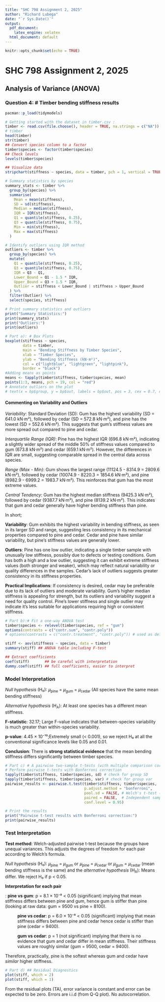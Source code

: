 ```yaml
---
title: "SHC 798 Assignment 2, 2025"
author: "Richard Lubega"
date: "`r Sys.Date()`"
output:
  pdf_document:
    latex_engine: xelatex
  html_document: default
---
```


```r
knitr::opts_chunk$set(echo = TRUE)

```

# SHC 798 Assignment 2, 2025

## Analysis of Variance (ANOVA)

### Question 4: # Timber bending stiffness results

```r
pacman::p_load(tidymodels)

# Getting started with the dataset in timber.csv :
timber <- read.csv(file.choose(), header = TRUE, na.strings = c("NA"))
# timber
head(timber)
str(timber)
## Convert species column to a factor
timber$species <- factor(timber$species)
## Check levels
levels(timber$species)

## Visualize data
stripchart(stiffness ~ species, data = timber, pch = 1, vertical = TRUE)

# Summary statistics by species
summary_stats <- timber %>%
  group_by(species) %>%
  summarise(
    Mean = mean(stiffness),
    SD = sd(stiffness),
    Median = median(stiffness),
    IQR = IQR(stiffness),
    Q1 = quantile(stiffness, 0.25),
    Q3 = quantile(stiffness, 0.75),
    Min = min(stiffness),
    Max = max(stiffness)
  )

# Identify outliers using IQR method
outliers <- timber %>%
  group_by(species) %>%
  mutate(
    Q1 = quantile(stiffness, 0.25),
    Q3 = quantile(stiffness, 0.75),
    IQR = Q3 - Q1,
    Lower_Bound = Q1 - 1.5 * IQR,
    Upper_Bound = Q3 + 1.5 * IQR,
    Outlier = stiffness < Lower_Bound | stiffness > Upper_Bound
  ) %>%
  filter(Outlier) %>%
  select(species, stiffness)

# Print summary statistics and outliers
print("Summary Statistics:")
print(summary_stats)
print("Outliers:")
print(outliers)

# Part a): # Box Plots
boxplot(stiffness ~ species,
        data = timber,
        main = "Bending Stiffness by Timber Species",
        xlab = "Timber Species",
        ylab = "Bending Stiffness (kN·m²)",
        col = c("lightblue", "lightgreen", "lightpink"),
        border = "black")
#Adding means as points
means <- tapply(timber$stiffness, timber$species, mean)
points(1:3, means, pch = 19, col = "red")
# Annotate outliers on the plot
# text(x = bp$group, y = bp$out, labels = bp$out, pos = 3, cex = 0.7, col = "darkblue")
```

#### **Commenting on Variability and Outliers**

*Variability*: Standard Deviation (SD): Gum has the highest variability (SD = 641.0 kN·m²), followed by cedar (SD = 572.8 kN·m²), and pine has the lowest (SD = 552.6 kN·m²). This suggests that gum's stiffness values are more spread out compared to pine and cedar.

*Interquartile Range (IQR)*: Pine has the highest IQR (696.8 kN·m²), indicating a slightly wider spread of the middle 50% of stiffness values compared to gum (673.8 kN·m²) and cedar (659.1 kN·m²). However, the differences in IQR are small, suggesting comparable spread in the central data across species.

*Range (Max - Min)*: Gum shows the largest range (11124.5 - 8314.9 = 2809.6 kN·m²), followed by cedar (10074.9 - 8220.3 = 1854.6 kN·m²), and pine (8982.9 - 6999.2 = 1983.7 kN·m²). This reinforces that gum has the most extreme values.

*Central Tendency*: Gum has the highest median stiffness (9425.3 kN·m²), followed by cedar (9387.7 kN·m²), and pine (8139.2 kN·m²). This indicates that gum and cedar generally have higher bending stiffness than pine.

In short;

**Variability**: Gum exhibits the highest variability in bending stiffness, as seen in its larger SD and range, suggesting less consistency in its mechanical properties compared to pine and cedar. Cedar and pine have similar variability, but pine’s stiffness values are generally lower.

**Outliers**: Pine has one low outlier, indicating a single timber sample with unusually low stiffness, possibly due to defects or testing conditions. Gum has both a high and a low outlier, suggesting it can exhibit extreme stiffness values (both stronger and weaker), which may reflect natural variability or quality differences in the samples. Cedar’s lack of outliers suggests greater consistency in its stiffness properties.

**Practical Implications**: If consistency is desired, cedar may be preferable due to its lack of outliers and moderate variability. Gum’s higher median stiffness is appealing for strength, but its outliers and variability suggest a need for quality control. Pine’s lower stiffness and single outlier may indicate it’s less suitable for applications requiring high or consistent stiffness.

```r
# Part b):# Fit a one-way ANOVA test
timber$species <- relevel(timber$species, ref = "gum")
options(contrasts = c("contr.sum", "contr.poly"))
# options(contrasts = c("contr.treatment", "contr.poly")) # used as default anyway

stiff <- aov(stiffness ~ species, data = timber)
summary(stiff) ## ANOVA table including F-test

## Extract coefficients
coef(stiff)       ## be careful with interpretation
dummy.coef(stiff) ## full coefficients, easier to interpret
```

### **Model Interpretation**

*Null hypothesis* (H₀): 𝜇~pine~ = 𝜇~gum~ = 𝜇~cedar~ (All species have the same mean bending stiffness)

*Alternative hypothesis* (H~A~): At least one species has a different mean stiffness.

**F-statistic**: 32.17; Large F-value indicates that between-species variability is much greater than within-species variability.

**p-value**: 4.45 × 10⁻¹⁰;Extremely small (\< 0.001), so we reject H₀ at all the conventional significance levels like 0.05 and 0.01.

**Conclusion**: There is **strong statistical evidence** that the mean bending stiffness differs significantly between timber species.

```r
# Part c) # A pairwise two-sample t-tests (with multiple comparison correction)
# Perform pairwise t-tests with Bonferroni correction
tapply(timber$stiffness, timber$species, sd) # check for group SD
tapply(timber$stiffness, timber$species, var) # check for group var
pairwise_results <- pairwise.t.test(timber$stiffness, timber$species, 
                                    p.adjust.method = "bonferroni", 
                                    pool.sd = FALSE, # Welch's t-test (unequal variances)
                                    paired = FALSE,  # Independent samples
                                    conf.level = 0.95)

# Print the results
print("Pairwise t-test results with Bonferroni correction:")
print(pairwise_results)

```

### **Test Interpretation**

**Test method**: Welch-adjusted pairwise t-test because the groups have unequal variances. This adjusts the degrees of freedom for each pair according to Welch’s formula.

*Null hypothesis* (H₀): 𝜇~pine~ = 𝜇~gum~ or 𝜇~pine~ = 𝜇~cedar~ or 𝜇~gum~ = 𝜇~cedar~ (mean bending stiffness is the same) and the *alternative hypothesis* (H~A~): Means differ. We reject H₀ if p \< 0.05.

**Interpretation for each pair**


:   **pine vs gum**: p = 8.1 × 10⁻⁸ \< 0.05 (significant) implying that mean stiffness differs between pine and gum, hence gum is stiffer than pine (looking at raw data: gum = 9500 vs pine = 8100).

:   **pine vs cedar**: p = 6.0 × 10⁻⁸ \< 0.05 (significant) implying that mean stiffness differs between pine and cedar hence cedar is stiffer than pine (cedar = 9400).

:   **gum vs cedar**: p = 1 (not significant) implying that there is no evidence that gum and cedar differ in mean stiffness. Their stiffness values are roughly similar (gum = 9500, cedar = 9400).

Therefore, practically, pine is the softest whereas gum and cedar have *similar* higher stiffness.

```r
# Part d) ## Residual Diagnostics
plot(stiff, which = 2)
plot(stiff, which = 1)

```

From the residual plots (TA), error variance is constant and error can be expected to be zero. Errors are i.i.d (from Q-Q plot). No autocorrelation.
